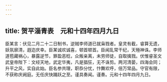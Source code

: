 ```yaml
---
---
---
```

title: 贺平淄青表　元和十四年四月九日
---



臣某言：伏见二月二十二日制书，逆贼李师道已就枭戮者。皇灵有截，睿算无遗，妖氛廓清，遐迩庆幸。臣某诚欢诚喜，顿首顿首。臣闻乱常干纪，天殛神诛。李师道苞藏祸心，暴露逆节，罪盈恶稔，众叛亲离，未劳师徒，自取擒戮。伏惟睿圣文武皇帝陛下：文经天地，武定华夷，凡是猖狂，无不诛剪。两河清晏，四海会同；升平之风，实自此始。臣名参共理，职忝分忧，忭舞欢呼，倍万常品。守官有限，不获称庆阙庭。无任庆快踊跃之至。谨具奏闻。谨奏。元和十四年四月九日。